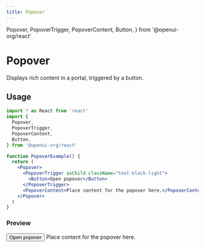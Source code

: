 ```yaml
---
title: Popover
---
```


  Popover,
  PopoverTrigger,
  PopoverContent,
  Button,
} from '@openui-org/react'

# Popover

Displays rich content in a portal, triggered by a button.

## Usage

```jsx
import * as React from 'react'
import {
  Popover,
  PopoverTrigger,
  PopoverContent,
  Button,
} from '@openui-org/react'

function PopoverExample() {
  return (
    <Popover>
      <PopoverTrigger asChild className="text-black-light">
        <Button>Open popover</Button>
      </PopoverTrigger>
      <PopoverContent>Place content for the popover here.</PopoverContent>
    </Popover>
  )
}
```

### Preview

<Preview>
  <Popover>
    <PopoverTrigger asChild className="text-black-light">
      <Button>Open popover</Button>
    </PopoverTrigger>
    <PopoverContent>Place content for the popover here.</PopoverContent>
  </Popover>
</Preview>
